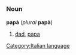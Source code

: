 =={{it}}==
[[Category:Italian language]]
===Noun===
'''papà''' (''plural'' '''papà''')

#[[dad]], [[papa]]